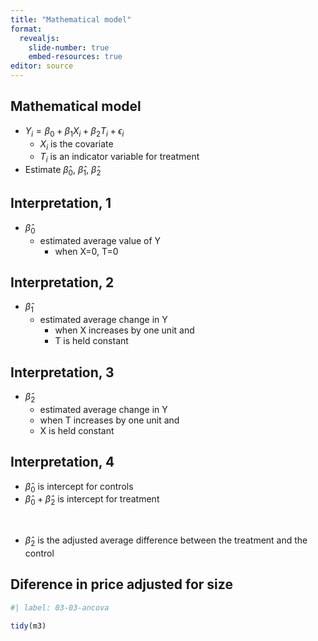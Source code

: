 ```yaml
---
title: "Mathematical model"
format: 
  revealjs:
    slide-number: true
    embed-resources: true
editor: source
---
```


## Mathematical model

-   $Y_i=\beta_0+\beta_1 X_i+\beta_2 T_i+\epsilon_i$
    -   $X_i$ is the covariate
    -   $T_i$ is an indicator variable for treatment
-   Estimate $\hat\beta_0,\ \hat\beta_1,\ \hat\beta_2$

## Interpretation, 1

-   $\hat\beta_0$
    -   estimated average value of Y
        -   when X=0, T=0

## Interpretation, 2

-   $\hat\beta_1$
    -   estimated average change in Y
        -   when X increases by one unit and 
        -   T is held constant

## Interpretation, 3

-   $\hat\beta_2$
    -   estimated average change in Y
    -   when T increases by one unit and 
    -   X is held constant

## Interpretation, 4

-   $\hat\beta_0$ is intercept for controls
-   $\hat\beta_0+\hat\beta_2$ is intercept for treatment

$\ $

-   $\hat\beta_2$ is the adjusted average difference between the treatment and the control

## Diference in price adjusted for size

```r
#| label: 03-03-ancova

tidy(m3)
```


